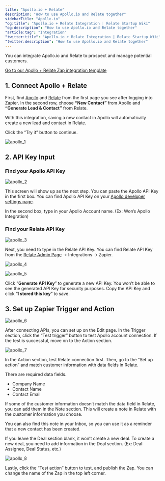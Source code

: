 ```yaml
---
title: "Apollo.io + Relate"
description: "How to use Apollo.io and Relate together"
sidebarTitle: "Apollo.io"
"og:title": "Apollo.io + Relate Integration | Relate Startup Wiki"
"og:description": "How to use Apollo.io and Relate together"
"article:tag": "Integration"
"twitter:title": "Apollo.io + Relate Integration | Relate Startup Wiki"
"twitter:description": "How to use Apollo.io and Relate together"
---
```


You can integrate Apollo.io and Relate to prospect and manage potential customers. 

<Tip>[Go to our Apollo + Relate Zap integration template](https://zapier.com/shared/56034cc9c95ca62009e6596734630e15c0a191f7)</Tip>

## 1. Connect Apollo + Relate

First, find [Apollo](https://apollo.io) and [Relate](https://www.relae.so/) from the first page you see after logging into Zapier. In the second row, choose **“New Contact”** from Apollo and **“Generate Lead & Contact”** from Relate. 

With this integration, saving a new contact in Apollo will automatically create a new lead and contact in Relate. 

Click the “Try it” button to continue.

![apollo_1](/docs/images/integrations/apollo_1.png)

## 2. API Key Input

### Find your Apollo API Key

![apollo_2](/docs/images/integrations/apollo_2.png)

This screen will show up as the next step. You can paste the Apollo API Key in the first box. You can find Apollo API Key on your [Apollo developer settings page](https://developer.apollo.io/keys/).

In the second box, type in your Apollo Account name. (Ex: Won’s Apollo Integration)

### Find your Relate API Key

![apollo_3](/docs/images/integrations/apollo_3.png)

Next, you need to type in the Relate API Key. You can find Relate API Key from the [Relate Admin Page](https://app.relate.so/) → Integrations → Zapier.

![apollo_4](/docs/images/integrations/apollo_4.png)

![apollo_5](/docs/images/integrations/apollo_5.png)

Click “**Generate API Key**” to generate a new API Key. You won’t be able to see the generated API Key for security purposes. Copy the API Key and click “**I stored this key**” to save.

## 3. Set up Zapier Trigger and Action

![apollo_6](/docs/images/integrations/apollo_6.png)

After connecting APIs, you can set up on the Edit page. In the Trigger section, click the “Test trigger” button to test Apollo account connection. If the test is successful, move on to the Action section. 

![apollo_7](/docs/images/integrations/apollo_7.png)

In the Action section, test Relate connection first. Then, go to the “Set up action” and match customer information with data fields in Relate.

There are required data fields. 
- Company Name
- Contact Name
- Contact Email

If some of the customer information doesn’t match the data field in Relate, you can add them in the Note section. This will create a note in Relate with the customer information you choose.

You can also find this note in your Inbox, so you can use it as a reminder that a new contact has been created.  

If you leave the Deal section blank, it won’t create a new deal. To create a new deal, you need to add information in the Deal section. (Ex: Deal Assignee, Deal Status, etc.)

![apollo_8](/docs/images/integrations/apollo_8.png)

Lastly, click the “Test action” button to test, and publish the Zap. You can change the name of the Zap in the top left corner.






